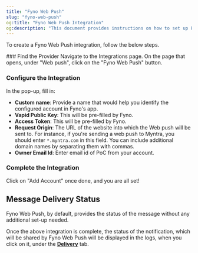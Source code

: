```yaml
---
title: "Fyno Web Push"
slug: "fyno-web-push"
og:title: "Fyno Web Push Integration"
og:description: "This document provides instructions on how to set up Fyno Web Push integration and view the delivery status of notifications in the logs."
---
```


To create a Fyno Web Push integration, follow the below steps.

<Steps>
### Find the Provider
Navigate to the Integrations page. On the page that opens, under "Web push", click on the "Fyno Web Push" button.

### Configure the Integration

In the pop-up, fill in:

- **Custom name**: Provide a name that would help you identify the configured account in Fyno's app.
- **Vapid Public Key**: This will be pre-filled by Fyno.
- **Access Token**: This will be pre-filled by Fyno.
- **Request Origin**: The URL of the website into which the Web push will be sent to. For instance, if you're sending a web push to Myntra, you should enter `*.myntra.com` in this field. You can include additional domain names by separating them with commas.
- **Owner Email Id**: Enter email id of PoC from your account.

### Complete the Integration

Click on "Add Account" once done, and you are all set!

</Steps>

## Message Delivery Status

Fyno Web Push, by default, provides the status of the message without any additional set-up needed.

Once the above integration is complete, the status of the notification, which will be shared by Fyno Web Push will be displayed in the logs, when you click on it, under the **[Delivery](./log-details-delivery)** tab.
